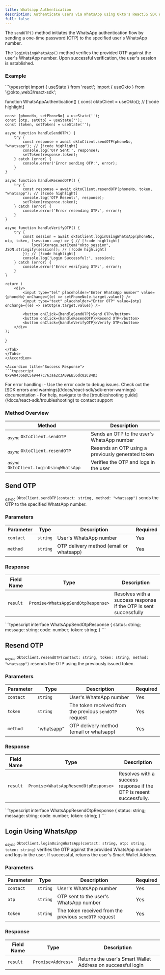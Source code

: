 ```yaml
---
title: Whatsapp Authentication
description: Authenticate users via WhatsApp using Okto's ReactJS SDK with sendOTP, resendOTP, and loginUsingWhatsApp methods for secure, token-based session management.
full: false
---
```



<AIMarkdownComponent isIndex={false} />

The `sendOTP()` method initiates the WhatsApp authentication flow by sending a one-time password (OTP) to the specified user's WhatsApp number.

The `loginUsingWhatsApp()` method verifies the provided OTP against the user's WhatsApp number. Upon successful verification, the user's session is established.

### Example

<Accordions defaultValue="Usage">
<Accordion title="Usage">
<Tabs items={['TypeScript']}>
<Tab value="TypeScript">
```typescript
import { useState } from 'react';
import { useOkto } from '@okto_web3/react-sdk';

function WhatsAppAuthentication() {
const oktoClient = useOkto(); // [!code highlight]

    const [phoneNo, setPhoneNo] = useState('');
    const [otp, setOtp] = useState('');
    const [token, setToken] = useState('');

    async function handleSendOTP() {
        try {
            const response = await oktoClient.sendOTP(phoneNo, "whatsapp"); // [!code highlight]
            console.log('OTP Sent:', response);
            setToken(response.token);
        } catch (error) {
            console.error('Error sending OTP:', error);
        }
    }

    async function handleResendOTP() {
        try {
            const response = await oktoClient.resendOTP(phoneNo, token, "whatsapp"); // [!code highlight]
            console.log('OTP Resent:', response);
            setToken(response.token);
        } catch (error) {
            console.error('Error resending OTP:', error);
        }
    }

    async function handleVerifyOTP() {
        try {
            const session = await oktoClient.loginUsingWhatsApp(phoneNo, otp, token, (session: any) => { // [!code highlight]
                localStorage.setItem("okto_session", JSON.stringify(session)); // [!code highlight]
            }); // [!code highlight]
            console.log('Login Successful:', session);
        } catch (error) {
            console.error('Error verifying OTP:', error);
        }
    }

    return (
        <div>
            <input type="tel" placeholder="Enter WhatsApp number" value={phoneNo} onChange={(e) => setPhoneNo(e.target.value)} />
            <input type="text" placeholder="Enter OTP" value={otp} onChange={(e) => setOtp(e.target.value)} />

            <button onClick={handleSendOTP}>Send OTP</button>
            <button onClick={handleResendOTP}>Resend OTP</button>
            <button onClick={handleVerifyOTP}>Verify OTP</button>
        </div>
    );

}

````
</Tab>
</Tabs>
</Accordion>

<Accordion title="Success Response">
```typescript
0x9A94366DC5a9447C763aa2c3A09EB56dc82CB4D3
````

</Accordion>
</Accordions>

<Callout title="Note" type="info">
For error handling: 
- Use the error code to debug issues. Check out the [SDK errors and warnings](/docs/react-sdk/sdk-error-warnings) documentation 
- For help, navigate to the [troubleshooting guide](/docs/react-sdk/troubleshooting) to contact support
</Callout>

### Method Overview

| Method                                                  | Description                                       |
| ------------------------------------------------------- | ------------------------------------------------- |
| <sub><i>async</i></sub> `OktoClient.sendOTP`            | Sends an OTP to the user's WhatsApp number        |
| <sub><i>async</i></sub> `OktoClient.resendOTP`          | Resends an OTP using a previously generated token |
| <sub><i>async</i></sub> `OktoClient.loginUsingWhatsApp` | Verifies the OTP and logs in the user             |

<div className="method-box">

## Send OTP

<sub><i>async</i></sub> `OktoClient.sendOTP(contact: string, method: "whatsapp")` sends the OTP to the
specified WhatsApp number.

### Parameters

| Parameter | Type     | Description                             | Required |
| --------- | -------- | --------------------------------------- | -------- |
| `contact` | `string` | User's WhatsApp number                  | Yes      |
| `method`  | `string` | OTP delivery method (email or whatsapp) | Yes      |

### Response

<Callout title="Success Response">

| Field Name | Type                               | Description                                                      |
| ---------- | ---------------------------------- | ---------------------------------------------------------------- |
| `result`   | `Promise<WhatsAppSendOtpResponse>` | Resolves with a success response if the OTP is sent successfully |

<Accordions>
    <Accordion title="Response Type">
        ```typescript
        interface WhatsAppSendOtpResponse {
            status: string;
            message: string;
            code: number;
            token: string;
        }
        ```
    </Accordion>
</Accordions>

</Callout>

## Resend OTP

<sub><i>async</i></sub> `OktoClient.resendOTP(contact: string, token: string, method: "whatsapp")`
resends the OTP using the previously issued token.

### Parameters

| Parameter | Type       | Description                                            | Required |
| --------- | ---------- | ------------------------------------------------------ | -------- |
| `contact` | `string`   | User's WhatsApp number                                 | Yes      |
| `token`   | `string`   | The token received from the previous `sendOTP` request | Yes      |
| `method`  | "whatsapp" | OTP delivery method (email or whatsapp)                | Yes      |

### Response

<Callout title="Success Response">

| Field Name | Type                                 | Description                                                         |
| ---------- | ------------------------------------ | ------------------------------------------------------------------- |
| `result`   | `Promise<WhatsAppResendOtpResponse>` | Resolves with a success response if the OTP is resent successfully. |

<Accordions>
    <Accordion title="Response Type">
        ```typescript
        interface WhatsAppResendOtpResponse {
            status: string;
            message: string;
            code: number;
            token: string;
        }
        ```
    </Accordion>
</Accordions>

</Callout>

## Login Using WhatsApp

<sub><i>async</i></sub> `OktoClient.loginUsingWhatsApp(contact: string, otp: string, token: string)`
verifies the OTP against the provided WhatsApp number and logs in the user. If
successful, returns the user's Smart Wallet Address.

### Parameters

| Parameter | Type     | Description                                            | Required |
| --------- | -------- | ------------------------------------------------------ | -------- |
| `contact` | `string` | User's WhatsApp number                                 | Yes      |
| `otp`     | `string` | OTP sent to the user's WhatsApp number                 | Yes      |
| `token`   | `string` | The token received from the previous `sendOTP` request | Yes      |

### Response

<Callout title="Success Response">

| Field Name | Type               | Description                                                 |
| ---------- | ------------------ | ----------------------------------------------------------- |
| `result`   | `Promise<Address>` | Returns the user's Smart Wallet Address on successful login |

</Callout>

</div>
